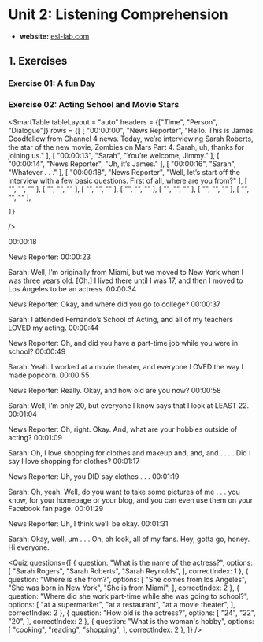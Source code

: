 # Unit 2: Listening Comprehension

- **website:** [esl-lab.com](https://www.esl-lab.com/) 

## 1. Exercises

### Exercise 01: A fun Day



### Exercise 02: Acting School and Movie Stars

<Solution title="Listening Script">

<SmartTable
    tableLayout = "auto"
    headers = {["Time", "Person", "Dialogue"]}
    rows = {[
        [
            "00:00:00",
            "News Reporter",
            "Hello. This is James Goodfellow from Channel 4 news. Today, we’re interviewing Sarah Roberts, the star of the new movie, Zombies on Mars Part 4. Sarah, uh, thanks for joining us."
        ],
        [
            "00:00:13",
            "Sarah",
            "You’re welcome, Jimmy."
        ],
        [
            "00:00:14",
            "News Reporter",
            "Uh, it’s James."
        ],
        [
            "00:00:16",
            "Sarah",
            "Whatever . . ."
        ],
        [
            "00:00:18",
            "News Reporter",
            "Well, let’s start off the interview with a few basic questions. First of all, where are you from?"
        ],
        [
            "",
            "",
            ""
        ],
        [
            "",
            "",
            ""
        ],
        [
            "",
            "",
            ""
        ],
        [
            "",
            "",
            ""
        ],
        [
            "",
            "",
            ""
        ],
        [
            "",
            "",
            ""
        ],
        [
            "",
            "",
            ""
        ],

    ]} 
/>
 
00:00:18

News Reporter: 
00:00:23

Sarah: Well, I’m originally from Miami, but we moved to New York when I was three years old. [Oh.] I lived there until I was 17, and then I moved to Los Angeles to be an actress.
00:00:34

News Reporter: Okay, and where did you go to college?
00:00:37

Sarah: I attended Fernando’s School of Acting, and all of my teachers LOVED my acting.
00:00:44

News Reporter: Oh, and did you have a part-time job while you were in school?
00:00:49

Sarah: Yeah. I worked at a movie theater, and everyone LOVED the way I made popcorn.
00:00:55

News Reporter: Really. Okay, and how old are you now?
00:00:58

Sarah: Well, I’m only 20, but everyone I know says that I look at LEAST 22.
00:01:04

News Reporter: Oh, right. Okay. And, what are your hobbies outside of acting?
00:01:09

Sarah: Oh, I love shopping for clothes and makeup and, and, and . . . . Did I say I love shopping for clothes?
00:01:17

News Reporter: Uh, you DID say clothes . . .
00:01:19

Sarah: Oh, yeah. Well, do you want to take some pictures of me . . . you know, for your homepage or your blog, and you can even use them on your Facebook fan page.
00:01:29

News Reporter: Uh, I think we’ll be okay.
00:01:31

Sarah: Okay, well, um . . . Oh, oh look, all of my fans. Hey, gotta go, honey. Hi everyone.

</Solution>

<Quiz questions={[
	{
		question: "What is the name of the actress?",
		options: [
			"Sarah Rogers",
			"Sarah Roberts",
			"Sarah Reynolds",
		],
		correctIndex: 1
	},
    {
		question: "Where is she from?",
		options: [
			"She comes from los Angeles",
			"She was born in New York",
			"She is from Miami",
		],
		correctIndex: 2
	},
    {
		question: "Where did she work part-time while she was going to school?",
		options: [
			"at a supermarket",
			"at a restaurant",
			"at a movie theater",
		],
		correctIndex: 2
	},
    {
		question: "How old is the actress?",
		options: [
			"24",
			"22",
			"20",
		],
		correctIndex: 2
	},
    {
		question: "What is the woman's hobby",
		options: [
			"cooking",
			"reading",
			"shopping",
		],
		correctIndex: 2
	},
]} />